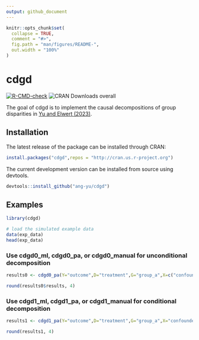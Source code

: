 ```yaml
---
output: github_document
---
```


```r
knitr::opts_chunk$set(
  collapse = TRUE,
  comment = "#>",
  fig.path = "man/figures/README-",
  out.width = "100%"
)
```

# cdgd

[![R-CMD-check](https://github.com/ang-yu/cdgd/actions/workflows/R-CMD-check.yaml/badge.svg)](https://github.com/ang-yu/cdgd/actions/workflows/R-CMD-check.yaml)
![CRAN Downloads overall](http://cranlogs.r-pkg.org/badges/grand-total/cdgd)


The goal of cdgd is to implement the causal decompositions of group disparities in [Yu and Elwert (2023)](https://ang-yu.github.io/files/Causal_Decomposition_of_Group_Disparities_2023.pdf).

## Installation

The latest release of the package can be installed through CRAN:

```R
install.packages("cdgd",repos = "http://cran.us.r-project.org")
```

The current development version can be installed from source using devtools.

```R
devtools::install_github("ang-yu/cdgd")
```

## Examples 
  
```r
library(cdgd)  

# load the simulated example data
data(exp_data)
head(exp_data)
```

### Use cdgd0_ml, cdgd0_pa, or cdgd0_manual for unconditional decomposition

```r
results0 <- cdgd0_pa(Y="outcome",D="treatment",G="group_a",X=c("confounder","Q"),data=exp_data,alpha=0.05)

round(results0$results, 4)
```

### Use cdgd1_ml, cdgd1_pa, or cdgd1_manual for conditional decomposition 

```r
results1 <- cdgd1_pa(Y="outcome",D="treatment",G="group_a",X="confounder",Q="Q",data=exp_data,alpha=0.05)

round(results1, 4)
```
